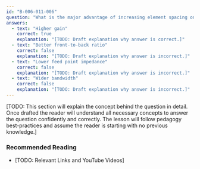 ```yaml
---
id: "B-006-011-006"
question: "What is the major advantage of increasing element spacing on a Yagi antenna?"
answers:
  - text: "Higher gain"
    correct: true
    explanation: "[TODO: Draft explanation why answer is correct.]"
  - text: "Better front-to-back ratio"
    correct: false
    explanation: "[TODO: Draft explanation why answer is incorrect.]"
  - text: "Lower feed point impedance"
    correct: false
    explanation: "[TODO: Draft explanation why answer is incorrect.]"
  - text: "Wider bandwidth"
    correct: false
    explanation: "[TODO: Draft explanation why answer is incorrect.]"
---
```


[TODO: This section will explain the concept behind the question in detail. Once drafted the reader will understand all necessary concepts to answer the question confidently and correctly. The lesson will follow pedagogy best-practices and assume the reader is starting with no previous knowledge.]

### Recommended Reading

- [TODO: Relevant Links and YouTube Videos]
